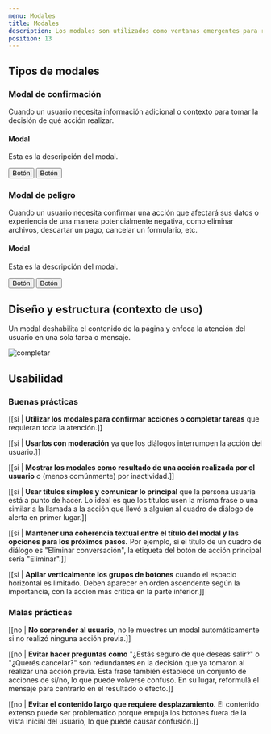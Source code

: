 ```yaml
---
menu: Modales
title: Modales
description: Los modales son utilizados como ventanas emergentes para resaltar contenido importante en una página haciendo foco en una sola tarea o mensaje. También bloquean otras interacciones para los usuarios.
position: 13
---
```



## Tipos de modales

### Modal de confirmación

Cuando un usuario necesita información adicional o contexto para tomar la decisión de qué acción realizar.

<Example>
  <div class="modal d-block" tabindex="-1" role="dialog">
    <div class="modal-dialog modal-sm" role="document">
      <div class="modal-content">
        <div class="modal-header">
          <h4 class="modal-title">Modal</h4>
        </div>
        <div class="modal-body">
          <p>Esta es la descripción del modal.</p>
        </div>
        <div class="modal-footer">
          <button type="button" class="btn btn-link" data-dismiss="modal">
            Botón
          </button>
          <button type="button" class="btn btn-primary">
            Botón
          </button>
        </div>
      </div>
    </div>
  </div>
  <div class=" show"></div>
</Example>

### Modal de peligro

Cuando un usuario necesita confirmar una acción que afectará sus datos o experiencia de una manera potencialmente negativa, como eliminar archivos, descartar un pago, cancelar un formulario, etc.

<Example class="content-3">
  <div class="modal d-block" tabindex="-1" role="dialog">
    <div class="modal-dialog modal-sm" role="document">
      <div class="modal-content">
        <div class="modal-header">
          <h4 class="modal-title">Modal</h4>
        </div>
        <div class="modal-body">
          <p>Esta es la descripción del modal.</p>
        </div>
        <div class="modal-footer">
          <button type="button" class="btn btn-secondary" data-dismiss="modal">
            Botón
          </button>
          <button type="button" class="btn btn-danger">
            Botón
          </button>
        </div>
      </div>
    </div>
  </div>
  <div class=" show"></div>
</Example>

## Diseño y estructura (contexto de uso)

Un modal deshabilita el contenido de la página y enfoca la atención del usuario en una sola tarea o mensaje.

![completar](/componentes/modals/modal.svg)

## Usabilidad

### Buenas prácticas

[[si | **Utilizar los modales para confirmar acciones o completar tareas** que requieran toda la atención.]]

[[si | **Usarlos con moderación** ya que los diálogos interrumpen la acción del usuario.]]

[[si | **Mostrar los modales como resultado de una acción realizada por el usuario** o (menos comúnmente) por inactividad.]]

[[si | **Usar títulos simples y comunicar lo principal** que la persona usuaria está a punto de hacer. Lo ideal es que los títulos usen la misma frase o una similar a la llamada a la acción que llevó a alguien al cuadro de diálogo de alerta en primer lugar.]]

[[si | **Mantener una coherencia textual entre el título del modal y las opciones para los próximos pasos.** Por ejemplo, si el título de un cuadro de diálogo es "Eliminar conversación", la etiqueta del botón de acción principal sería "Eliminar".]]

[[si | **Apilar verticalmente los grupos de botones** cuando el espacio horizontal es limitado. Deben aparecer en orden ascendente según la importancia, con la acción más crítica en la parte inferior.]]

### Malas prácticas

[[no | **No sorprender al usuario,** no le muestres un modal automáticamente si no realizó ninguna acción previa.]]

[[no | **Evitar hacer preguntas como** "¿Estás seguro de que deseas salir?" o "¿Querés cancelar?" son redundantes en la decisión que ya tomaron al realizar una acción previa. Esta frase también establece un conjunto de acciones de sí/no, lo que puede volverse confuso. En su lugar, reformulá el mensaje para centrarlo en el resultado o efecto.]]

[[no | **Evitar el contenido largo que requiere desplazamiento.** El contenido extenso puede ser problemático porque empuja los botones fuera de la vista inicial del usuario, lo que puede causar confusión.]]
